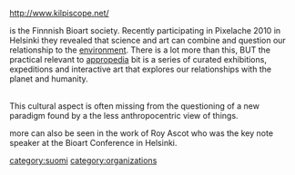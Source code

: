 http://www.kilpiscope.net/

is the Finnnish Bioart society. Recently participating in Pixelache 2010 in Helsinki they revealed that science and art can combine and question our relationship to the [[environment]]. There is a lot more than this, BUT the practical relevant to [[appropedia]] bit is a series of curated exhibitions, expeditions and interactive art that explores our relationships with the planet and humanity.

<br>

This cultural aspect is often missing from the questioning of a new paradigm found by a the less anthropocentric view of things. 

more can also be seen in the work of Roy Ascot who was the key note speaker at the Bioart Conference in Helsinki.

[[category:suomi]]
[[category:organizations]]